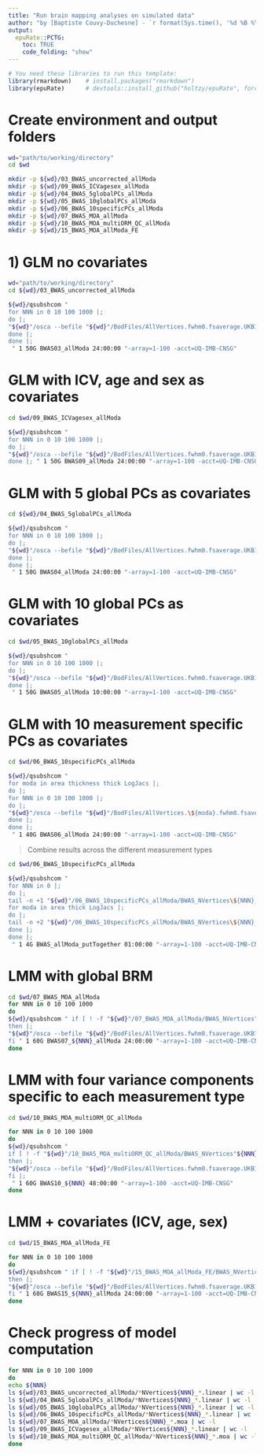 ```yaml
---
title: "Run brain mapping analyses on simulated data"
author: "by [Baptiste Couvy-Duchesne] - `r format(Sys.time(), '%d %B %Y')`"
output:
  epuRate::PCTG:
    toc: TRUE
    code_folding: "show"
---
```


```r

# You need these libraries to run this template:
library(rmarkdown)    # install.packages("rmarkdown") 
library(epuRate)      # devtools::install_github("holtzy/epuRate", force=TRUE)

```

# Create environment and output folders

```bash

wd="path/to/working/directory"
cd $wd

mkdir -p ${wd}/03_BWAS_uncorrected_allModa
mkdir -p ${wd}/09_BWAS_ICVagesex_allModa
mkdir -p ${wd}/04_BWAS_5globalPCs_allModa
mkdir -p ${wd}/05_BWAS_10globalPCs_allModa
mkdir -p ${wd}/06_BWAS_10specificPCs_allModa
mkdir -p ${wd}/07_BWAS_MOA_allModa
mkdir -p ${wd}/10_BWAS_MOA_multiORM_QC_allModa
mkdir -p ${wd}/15_BWAS_MOA_allModa_FE


```


# 1) GLM no covariates

```bash

wd="path/to/working/directory"
cd ${wd}/03_BWAS_uncorrected_allModa

${wd}/qsubshcom " 
for NNN in 0 10 100 1000 |;
do |;
"${wd}"/osca --befile "${wd}"/BodFiles/AllVertices.fwhm0.fsaverage.UKB15K --pheno "${wd}"/02_phenotypesSimul/NVertices\${NNN}_Niter\${TASK_ID}.phen --keep "${wd}"/BodFiles/BRM.fwhm0.fsaverage.QC.orm.id --remove "${wd}"/ID_UKB_replication.txt --linear --out "${wd}"/03_BWAS_uncorrected_allModa/BWAS_NVertices\${NNN}_Niter\${TASK_ID} |;
done |;
done |;
 " 1 50G BWAS03_allModa 24:00:00 "-array=1-100 -acct=UQ-IMB-CNSG" 

```

# GLM with ICV, age and sex as covariates 

```bash

cd $wd/09_BWAS_ICVagesex_allModa

${wd}/qsubshcom " 
for NNN in 0 10 100 1000 |;
do |;
"${wd}"/osca --befile "${wd}"/BodFiles/AllVertices.fwhm0.fsaverage.UKB15K --pheno "${wd}"/02_phenotypesSimul/NVertices\${NNN}_Niter\${TASK_ID}.phen --keep "${wd}"/BodFiles/BRM.fwhm0.fsaverage.QC.orm.id --remove "${wd}"/ID_UKB_replication.txt --linear --qcovar "${wd}"/ageSexIcv.txt --out "${wd}"/09_BWAS_ICVagesex_allModa/BWAS_NVertices\${NNN}_Niter\${TASK_ID} |;
done |; " 1 50G BWAS09_allModa 24:00:00 "-array=1-100 -acct=UQ-IMB-CNSG" 

```

# GLM with 5 global PCs as covariates

```bash

cd ${wd}/04_BWAS_5globalPCs_allModa

${wd}/qsubshcom " 
for NNN in 0 10 100 1000 |;
do |;
"${wd}"/osca --befile "${wd}"/BodFiles/AllVertices.fwhm0.fsaverage.UKB15K --pheno "${wd}"/02_phenotypesSimul/NVertices\${NNN}_Niter\${TASK_ID}.phen --keep "${wd}"/BodFiles/BRM.fwhm0.fsaverage.QC.orm.id --remove "${wd}"/ID_UKB_replication.txt --linear --qcovar "${wd}"/PC.5global.eigenvec --out "${wd}"/04_BWAS_5globalPCs_allModa/BWAS_NVertices\${NNN}_Niter\${TASK_ID} |;
done |;
done |;
 " 1 50G BWAS04_allModa 24:00:00 "-array=1-100 -acct=UQ-IMB-CNSG" 

```

# GLM with 10 global PCs as covariates

```bash

cd $wd/05_BWAS_10globalPCs_allModa

${wd}/qsubshcom " 
for NNN in 0 10 100 1000 |;
do |;
"${wd}"/osca --befile "${wd}"/BodFiles/AllVertices.fwhm0.fsaverage.UKB15K --pheno "${wd}"/02_phenotypesSimul/NVertices\${NNN}_Niter\${TASK_ID}.phen --keep "${wd}"/BodFiles/BRM.fwhm0.fsaverage.QC.orm.id --remove "${wd}"/ID_UKB_replication.txt --linear --qcovar "${wd}"/PC.10global.eigenvec --out "${wd}"/05_BWAS_10globalPCs_allModa/BWAS_NVertices\${NNN}_Niter\${TASK_ID} |;
done |;
 " 1 50G BWAS05_allModa 10:00:00 "-array=1-100 -acct=UQ-IMB-CNSG" 


```

# GLM with 10 measurement specific PCs as covariates

```bash

cd $wd/06_BWAS_10specificPCs_allModa

${wd}/qsubshcom " 
for moda in area thickness thick LogJacs |;
do |;
for NNN in 0 10 100 1000 |;
do |;
"${wd}"/osca --befile "${wd}"/BodFiles/AllVertices.\${moda}.fwhm0.fsaverage.UKB15K --pheno "${wd}"/02_phenotypesSimul/NVertices\${NNN}_Niter\${TASK_ID}.phen --keep "${wd}"/BodFiles/BRM.fwhm0.fsaverage.QC.orm.id --remove "${wd}"/ID_UKB_replication.txt --linear --qcovar "${wd}"/PC.10specific.\${moda}.eigenvec --out "${wd}"/06_BWAS_10specificPCs_allModa/BWAS_NVertices\${NNN}_\${moda}_Niter\${TASK_ID} |;
done |;
done |;
 " 1 40G BWAS06_allModa 24:00:00 "-array=1-100 -acct=UQ-IMB-CNSG" 

```

> Combine results across the different measurement types

```bash

cd $wd/06_BWAS_10specificPCs_allModa

${wd}/qsubshcom " 
for NNN in 0 |;
do |;
tail -n +1 "${wd}"/06_BWAS_10specificPCs_allModa/BWAS_NVertices\${NNN}_thickness_Niter\${TASK_ID}.linear > "${wd}"/06_BWAS_10specificPCs_allModa/BWAS_NVertices\${NNN}_Niter\${TASK_ID}.linear |;
for moda in area thick LogJacs |;
do |;
tail -n +2 "${wd}"/06_BWAS_10specificPCs_allModa/BWAS_NVertices\${NNN}_\${moda}_Niter\${TASK_ID}.linear >> "${wd}"/06_BWAS_10specificPCs_allModa/BWAS_NVertices\${NNN}_Niter\${TASK_ID}.linear |;
done |;
done |;
 " 1 4G BWAS_allModa_putTogether 01:00:00 "-array=1-100 -acct=UQ-IMB-CNSG" 

```

# LMM with global BRM

```bash

cd $wd/07_BWAS_MOA_allModa
for NNN in 0 10 100 1000
do 
${wd}/qsubshcom " if [ ! -f "${wd}"/07_BWAS_MOA_allModa/BWAS_NVertices"${NNN}"_Niter\${TASK_ID}.moa ] |;
then |;
"${wd}"/osca --befile "${wd}"/BodFiles/AllVertices.fwhm0.fsaverage.UKB15K --pheno "${wd}"/02_phenotypesSimul/NVertices"${NNN}"_Niter\${TASK_ID}.phen --orm "${wd}"/BodFiles/BRM.fwhm0.fsaverage.QC --remove "${wd}"/ID_UKB_replication.txt --moa --out "${wd}"/07_BWAS_MOA_allModa/BWAS_NVertices"${NNN}"_Niter\${TASK_ID} |;
fi " 1 60G BWAS07_${NNN}_allModa 24:00:00 "-array=1-100 -acct=UQ-IMB-CNSG" 
done 

```

# LMM with four variance components specific to each measurement type

```bash

cd $wd/10_BWAS_MOA_multiORM_QC_allModa

for NNN in 0 10 100 1000
do
${wd}/qsubshcom " 
if [ ! -f "${wd}"/10_BWAS_MOA_multiORM_QC_allModa/BWAS_NVertices"${NNN}"_Niter\${TASK_ID}.moa ] |;
then |;
"${wd}"/osca --befile "${wd}"/BodFiles/AllVertices.fwhm0.fsaverage.UKB15K --pheno "${wd}"/02_phenotypesSimul/NVertices"${NNN}"_Niter\${TASK_ID}.phen --keep "${wd}"/BodFiles/BRM.fwhm0.fsaverage.QC.orm.id --remove "${wd}"/ID_UKB_replication.txt --moa --multi-orm "${wd}"/fwhm0.fsaverage.QC.ormlist --out "${wd}"/10_BWAS_MOA_multiORM_QC_allModa/BWAS_NVertices"${NNN}"_Niter\${TASK_ID} --reml-maxit 1000 |;
fi |; 
 " 1 60G BWAS10_${NNN} 48:00:00 "-array=1-100 -acct=UQ-IMB-CNSG" 
done 


```

# LMM + covariates (ICV, age, sex)

```bash

cd $wd/15_BWAS_MOA_allModa_FE

for NNN in 0 10 100 1000
do 
${wd}/qsubshcom " if [ ! -f "${wd}"/15_BWAS_MOA_allModa_FE/BWAS_NVertices"${NNN}"_Niter\${TASK_ID}.moa ] |;
then |;
"${wd}"/osca --befile "${wd}"/BodFiles/AllVertices.fwhm0.fsaverage.UKB15K --pheno "${wd}"/02_phenotypesSimul/NVertices"${NNN}"_Niter\${TASK_ID}.phen --orm "${wd}"/BodFiles/BRM.fwhm0.fsaverage.QC --remove "${wd}"/ID_UKB_replication.txt --qcovar "${wd}"/ageSexIcv.txt --moa --out "${wd}"/15_BWAS_MOA_allModa_FE/BWAS_NVertices"${NNN}"_Niter\${TASK_ID} |;
fi " 1 60G BWAS15_${NNN}_allModa 24:00:00 "-array=1-100 -acct=UQ-IMB-CNSG" 
done 

```

# Check progress of model computation

```bash

for NNN in 0 10 100 1000
do 
echo ${NNN}
ls ${wd}/03_BWAS_uncorrected_allModa/*NVertices${NNN}_*.linear | wc -l
ls ${wd}/04_BWAS_5globalPCs_allModa/*NVertices${NNN}_*.linear | wc -l
ls ${wd}/05_BWAS_10globalPCs_allModa/*NVertices${NNN}_*.linear | wc -l
ls ${wd}/06_BWAS_10specificPCs_allModa/*NVertices${NNN}_*.linear | wc -l
ls ${wd}/07_BWAS_MOA_allModa/*NVertices${NNN}_*.moa | wc -l
ls ${wd}/09_BWAS_ICVagesex_allModa/*NVertices${NNN}_*.linear | wc -l
ls ${wd}/10_BWAS_MOA_multiORM_QC_allModa/*NVertices${NNN}_*.moa | wc -l
done

```



<br><br>
